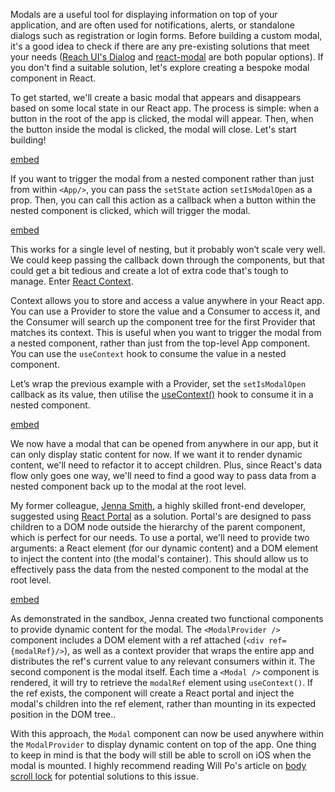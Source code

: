 
Modals are a useful tool for displaying information on top of your application, and are often used for notifications, alerts, or standalone dialogs such as registration or login forms. Before building a custom modal, it's a good idea to check if there are any pre-existing solutions that meet your needs ([Reach UI's Dialog](https://reacttraining.com/reach-ui/dialog/) and [react-modal](http://reactcommunity.org/react-modal/) are both popular options). If you don't find a suitable solution, let's explore creating a bespoke modal component in React.


To get started, we'll create a basic modal that appears and disappears based on some local state in our React app. The process is simple: when a button in the root of the app is clicked, the modal will appear. Then, when the button inside the modal is clicked, the modal will close. Let's start building!


[embed](https://codesandbox.io/embed/zen-pare-76gl3?autoresize=1&fontsize=14&hidenavigation=1&theme=dark&view=preview)


If you want to trigger the modal from a nested component rather than just from within `<App/>`, you can pass the `setState` action `setIsModalOpen` as a prop. Then, you can call this action as a callback when a button within the nested component is clicked, which will trigger the modal.


[embed](https://codesandbox.io/embed/peaceful-bardeen-7jexx?autoresize=1&fontsize=14&hidenavigation=1&theme=dark&view=preview)


This works for a single level of nesting, but it probably won’t scale very well. We could keep passing the callback down through the components, but that could get a bit tedious and create a lot of extra code that's tough to manage. Enter [React Context](https://reactjs.org/docs/context.html).


Context allows you to store and access a value anywhere in your React app. You can use a Provider to store the value and a Consumer to access it, and the Consumer will search up the component tree for the first Provider that matches its context. This is useful when you want to trigger the modal from a nested component, rather than just from the top-level App component. You can use the `useContext` hook to consume the value in a nested component.


Let’s wrap the previous example with a Provider, set the `setIsModalOpen` callback as its value, then utilise the [useContext()](https://reactjs.org/docs/hooks-reference.html#usecontext) hook to consume it in a nested component.


[embed](https://codesandbox.io/embed/sweet-brown-yn44i?autoresize=1&fontsize=14&hidenavigation=1&theme=dark&view=preview)


We now have a modal that can be opened from anywhere in our app, but it can only display static content for now. If we want it to render dynamic content, we'll need to refactor it to accept children. Plus, since React's data flow only goes one way, we'll need to find a good way to pass data from a nested component back up to the modal at the root level.


My former colleague, [Jenna Smith](https://twitter.com/jjenzz), a highly skilled front-end developer, suggested using [React Portal](https://reactjs.org/docs/portals.html) as a solution. Portal's are designed to pass children to a DOM node outside the hierarchy of the parent component, which is perfect for our needs. To use a portal, we'll need to provide two arguments: a React element (for our dynamic content) and a DOM element to inject the content into (the modal's container). This should allow us to effectively pass the data from the nested component to the modal at the root level.


[embed](https://codesandbox.io/embed/7w6mq72l2q?autoresize=1&fontsize=14&hidenavigation=1&theme=dark&view=preview)


As demonstrated in the sandbox, Jenna created two functional components to provide dynamic content for the modal. The `<ModalProvider />` component includes a DOM element with a ref attached (`<div ref={modalRef}/>`), as well as a context provider that wraps the entire app and distributes the ref's current value to any relevant consumers within it. The second component is the modal itself. Each time a `<Modal />` component is rendered, it will try to retrieve the `modalRef` element using `useContext()`. If the ref exists, the component will create a React portal and inject the modal's children into the ref element, rather than mounting in its expected position in the DOM tree..


With this approach, the `Modal` component can now be used anywhere within the `ModalProvider` to display dynamic content on top of the app. One thing to keep in mind is that the body will still be able to scroll on iOS when the modal is mounted. I highly recommend reading Will Po's article on [body scroll lock](https://medium.com/jsdownunder/locking-body-scroll-for-all-devices-22def9615177) for potential solutions to this issue.

